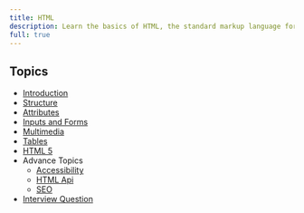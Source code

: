 ---
title: HTML
description: Learn the basics of HTML, the standard markup language for creating web pages.
full: true
---

## Topics
- [Introduction](./introduction.md)
- [Structure](./structure.mdx)
- [Attributes](./attributes.mdx)
- [Inputs and Forms](./inputs-and-forms.mdx)
- [Multimedia](./multimedia.mdx)
- [Tables](./tables.mdx)
- [HTML 5](./html5.mdx)
- Advance Topics
    - [Accessibility](./advanced/accessibility.mdx)
    - [HTML Api](./advanced/html-api.mdx)
    - [SEO](./advanced/seo.mdx)
- [Interview Question](./interview-questions.mdx)



